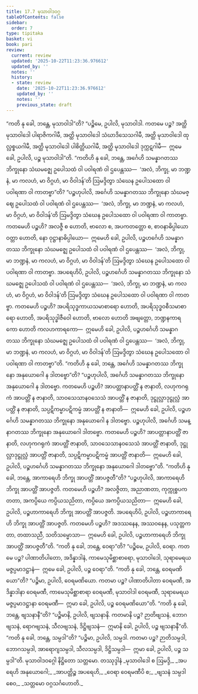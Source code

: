 ```yaml
---
title: 17.7 မုသာဝါဒဝဂ္ဂ
tableOfContents: false
sidebar:
  order: 7
type: tipitaka
basket: vi
book: pari
review:
  current: review
  updated: '2025-10-22T11:23:36.976612'
  updated_by: ''
  notes: ''
  history:
  - state: review
    date: '2025-10-22T11:23:36.976612'
    updated_by: ''
    notes: ''
    previous_state: draft
---
```



<ReviewStatus review={frontmatter.review} showDetails={true} />

<HypothesisAnnotation frontmatter={frontmatter} />

<DynamicBreadcrumb />

<Division number="444" book="pari" e="ch" v="5" p="336">

<Paragraph number="2069" book="pari">
“ကတိ နု ခေါ, ဘန္တေ, မုသာဝါဒါ”တိ? “ပဉ္စိမေ, ဥပါလိ, မုသာဝါဒါ. ကတမေ ပဉ္စ? အတ္ထိ မုသာဝါဒေါ ပါရာဇိကဂါမီ, အတ္ထိ မုသာဝါဒေါ သံဃာဒိသေသဂါမီ, အတ္ထိ မုသာဝါဒေါ ထုလ္လစ္စယဂါမီ, အတ္ထိ မုသာဝါဒေါ ပါစိတ္တိယဂါမီ, အတ္ထိ မုသာဝါဒေါ ဒုက္ကဋဂါမီ—  ဣမေ ခေါ, ဥပါလိ, ပဉ္စ မုသာဝါဒါ”တိ.
</Paragraph>

</Division>
<Division number="445" book="pari" e="ch" v="5" p="336">

<Paragraph number="2070" book="pari">
“ကတိဟိ နု ခေါ, ဘန္တေ, အင်္ဂေဟိ သမန္နာဂတဿ ဘိက္ခုနော သံဃမဇ္ဈေ ဥပေါသထံ ဝါ ပဝါရဏံ ဝါ ဌပေန္တဿ—  ‘အလံ, ဘိက္ခု, မာ ဘဏ္ဍနံ, မာ ကလဟံ, မာ ဝိဂ္ဂဟံ, မာ ဝိဝါဒန်’တိ ဩမဒ္ဒိတွာ သံဃေန ဥပေါသထော ဝါ ပဝါရဏာ ဝါ ကာတဗ္ဗာ”တိ?
</Paragraph>

<Paragraph number="2071" book="pari">
“ပဉ္စဟုပါလိ, အင်္ဂေဟိ သမန္နာဂတဿ ဘိက္ခုနော သံဃမဇ္ဈေ ဥပေါသထံ ဝါ ပဝါရဏံ ဝါ ဌပေန္တဿ—  ‘အလံ, ဘိက္ခု, မာ ဘဏ္ဍနံ, မာ ကလဟံ, မာ ဝိဂ္ဂဟံ, မာ ဝိဝါဒန်’တိ ဩမဒ္ဒိတွာ သံဃေန ဥပေါသထော ဝါ ပဝါရဏာ ဝါ ကာတဗ္ဗာ. ကတမေဟိ ပဉ္စဟိ? အလဇ္ဇီ စ ဟောတိ, ဗာလော စ, အပကတတ္တော စ, စာဝနာဓိပ္ပါယော ဝတ္တာ ဟောတိ, နော ဝုဋ္ဌာနာဓိပ္ပါယော—  ဣမေဟိ ခေါ, ဥပါလိ, ပဉ္စဟင်္ဂေဟိ သမန္နာဂတဿ ဘိက္ခုနော သံဃမဇ္ဈေ ဥပေါသထံ ဝါ ပဝါရဏံ ဝါ ဌပေန္တဿ—  ‘အလံ, ဘိက္ခု, မာ ဘဏ္ဍနံ, မာ ကလဟံ, မာ ဝိဂ္ဂဟံ, မာ ဝိဝါဒန်’တိ ဩမဒ္ဒိတွာ သံဃေန ဥပေါသထော ဝါ ပဝါရဏာ ဝါ ကာတဗ္ဗာ.
</Paragraph>

<Paragraph number="2072" book="pari">
အပရေဟိပိ, ဥပါလိ, ပဉ္စဟင်္ဂေဟိ သမန္နာဂတဿ ဘိက္ခုနော သံဃမဇ္ဈေ ဥပေါသထံ ဝါ ပဝါရဏံ ဝါ ဌပေန္တဿ—  ‘အလံ, ဘိက္ခု, မာ ဘဏ္ဍနံ, မာ ကလဟံ, မာ ဝိဂ္ဂဟံ, မာ ဝိဝါဒန်’တိ ဩမဒ္ဒိတွာ သံဃေန ဥပေါသထော ဝါ ပဝါရဏာ ဝါ ကာတဗ္ဗာ. ကတမေဟိ ပဉ္စဟိ? အပရိသုဒ္ဓကာယသမာစာရော ဟောတိ, အပရိသုဒ္ဓဝစီသမာစာရော ဟောတိ, အပရိသုဒ္ဓါဇီဝေါ ဟောတိ, ဗာလော ဟောတိ အဗျတ္တော, ဘဏ္ဍနကာရကော ဟောတိ ကလဟကာရကော—  ဣမေဟိ ခေါ, ဥပါလိ, ပဉ္စဟင်္ဂေဟိ သမန္နာဂတဿ ဘိက္ခုနော သံဃမဇ္ဈေ ဥပေါသထံ ဝါ ပဝါရဏံ ဝါ ဌပေန္တဿ—  ‘အလံ, ဘိက္ခု, မာ ဘဏ္ဍနံ, မာ ကလဟံ, မာ ဝိဂ္ဂဟံ, မာ ဝိဝါဒန်’တိ ဩမဒ္ဒိတွာ သံဃေန ဥပေါသထော ဝါ ပဝါရဏာ ဝါ ကာတဗ္ဗာ”တိ.
</Paragraph>

</Division>
<Division number="446" book="pari" e="ch" v="5" p="337">

<Paragraph number="2073" book="pari">
“ကတိဟိ နု ခေါ, ဘန္တေ, အင်္ဂေဟိ သမန္နာဂတဿ ဘိက္ခုနော အနုယောဂေါ န ဒါတဗ္ဗော”တိ?
</Paragraph>

<Paragraph number="2074" book="pari">
“ပဉ္စဟုပါလိ, အင်္ဂေဟိ သမန္နာဂတဿ ဘိက္ခုနော အနုယောဂေါ န ဒါတဗ္ဗော. ကတမေဟိ ပဉ္စဟိ? အာပတ္တာနာပတ္တိံ န ဇာနာတိ, လဟုကဂရုကံ အာပတ္တိံ န ဇာနာတိ, သာဝသေသာနဝသေသံ အာပတ္တိံ န ဇာနာတိ, ဒုဋ္ဌုလ္လာဒုဋ္ဌုလ္လံ အာပတ္တိံ န ဇာနာတိ, သပ္ပဋိကမ္မာပဋိကမ္မံ အာပတ္တိံ န ဇာနာတိ—  ဣမေဟိ ခေါ, ဥပါလိ, ပဉ္စဟင်္ဂေဟိ သမန္နာဂတဿ ဘိက္ခုနော အနုယောဂေါ န ဒါတဗ္ဗော.
</Paragraph>

<Paragraph number="2075" book="pari">
ပဉ္စဟုပါလိ, အင်္ဂေဟိ သမန္နာဂတဿ ဘိက္ခုနော အနုယောဂေါ ဒါတဗ္ဗော. ကတမေဟိ ပဉ္စဟိ? အာပတ္တာနာပတ္တိံ ဇာနာတိ, လဟုကဂရုကံ အာပတ္တိံ ဇာနာတိ, သာဝသေသာနဝသေသံ အာပတ္တိံ ဇာနာတိ, ဒုဋ္ဌုလ္လာဒုဋ္ဌုလ္လံ အာပတ္တိံ ဇာနာတိ, သပ္ပဋိကမ္မာပဋိကမ္မံ အာပတ္တိံ ဇာနာတိ—  ဣမေဟိ ခေါ, ဥပါလိ, ပဉ္စဟင်္ဂေဟိ သမန္နာဂတဿ ဘိက္ခုနော အနုယောဂေါ ဒါတဗ္ဗော”တိ.
</Paragraph>

</Division>
<Division number="447" book="pari" e="ch" v="5" p="338">

<Paragraph number="2076" book="pari">
“ကတိဟိ နု ခေါ, ဘန္တေ, အာကာရေဟိ ဘိက္ခု အာပတ္တိံ အာပဇ္ဇတီ”တိ? “ပဉ္စဟုပါလိ, အာကာရေဟိ ဘိက္ခု အာပတ္တိံ အာပဇ္ဇတိ. ကတမေဟိ ပဉ္စဟိ? အလဇ္ဇိတာ, အညာဏတာ, ကုက္ကုစ္စပကတတာ, အကပ္ပိယေ ကပ္ပိယသညိတာ, ကပ္ပိယေ အကပ္ပိယသညိတာ—  ဣမေဟိ ခေါ, ဥပါလိ, ပဉ္စဟာကာရေဟိ ဘိက္ခု အာပတ္တိံ အာပဇ္ဇတိ.
</Paragraph>

<Paragraph number="2077" book="pari">
အပရေဟိပိ, ဥပါလိ, ပဉ္စဟာကာရေဟိ ဘိက္ခု အာပတ္တိံ အာပဇ္ဇတိ. ကတမေဟိ ပဉ္စဟိ? အဒဿနေန, အဿဝနေန, ပသုတ္တကတာ, တထာသညီ, သတိသမ္မောသာ—  ဣမေဟိ ခေါ, ဥပါလိ, ပဉ္စဟာကာရေဟိ ဘိက္ခု အာပတ္တိံ အာပဇ္ဇတီ”တိ.
</Paragraph>

</Division>
<Division number="448" book="pari" e="ch" v="5" p="338">

<Paragraph number="2078" book="pari">
“ကတိ နု ခေါ, ဘန္တေ, ဝေရာ”တိ? “ပဉ္စိမေ, ဥပါလိ, ဝေရာ. ကတမေ ပဉ္စ? ပါဏာတိပါတော, အဒိန္နာဒါနံ, ကာမေသုမိစ္ဆာစာရော, မုသာဝါဒေါ, သုရာမေရယမဇ္ဇပ္ပမာဒဋ္ဌာနံ—  ဣမေ ခေါ, ဥပါလိ, ပဉ္စ ဝေရာ”တိ.
</Paragraph>

<Paragraph number="2079" book="pari">
“ကတိ နု ခေါ, ဘန္တေ, ဝေရမဏိယော”တိ? “ပဉ္စိမာ, ဥပါလိ, ဝေရမဏိယော. ကတမာ ပဉ္စ? ပါဏာတိပါတာ ဝေရမဏီ, အဒိန္နာဒါနာ ဝေရမဏီ, ကာမေသုမိစ္ဆာစာရာ ဝေရမဏီ, မုသာဝါဒါ ဝေရမဏီ, သုရာမေရယမဇ္ဇပ္ပမာဒဋ္ဌာနာ ဝေရမဏီ—  ဣမာ ခေါ, ဥပါလိ, ပဉ္စ ဝေရမဏိယော”တိ.
</Paragraph>

</Division>
<Division number="449" book="pari" e="ch" v="5" p="338">

<Paragraph number="2080" book="pari">
“ကတိ နု ခေါ, ဘန္တေ, ဗျသနာနီ”တိ? “ပဉ္စိမာနိ, ဥပါလိ, ဗျသနာနိ. ကတမာနိ ပဉ္စ? ဉာတိဗျသနံ, ဘောဂဗျသနံ, ရောဂဗျသနံ, သီလဗျသနံ, ဒိဋ္ဌိဗျသနံ—  ဣမာနိ ခေါ, ဥပါလိ, ပဉ္စ ဗျသနာနီ”တိ.
</Paragraph>

<Paragraph number="2081" book="pari">
“ကတိ နု ခေါ, ဘန္တေ, သမ္ပဒါ”တိ? “ပဉ္စိမာ, ဥပါလိ, သမ္ပဒါ. ကတမာ ပဉ္စ? ဉာတိသမ္ပဒါ, ဘောဂသမ္ပဒါ, အာရောဂျသမ္ပဒါ, သီလသမ္ပဒါ, ဒိဋ္ဌိသမ္ပဒါ—  ဣမာ ခေါ, ဥပါလိ, ပဉ္စ သမ္ပဒါ”တိ.

</Paragraph>
</Division>

<Paragraph number="2082" type="center" book="pari">
မုသာဝါဒဝဂ္ဂေါ နိဋ္ဌိတော သတ္တမော.



</Paragraph>

<Paragraph number="2083" type="center" book="pari">
တဿုဒ္ဒါနံ


</Paragraph>

<Paragraph number="2084" type="verses" book="pari">
_မုသာဝါဒေါ စ ဩမဒ္ဒိ,_  
_အပရေဟိ အနုယောဂေါ;_  
_အာပတ္တိဉ္စ အပရေဟိ,_  
_ဝေရာ ဝေရမဏီပိ စ;_  
_ဗျသနံ သမ္ပဒါ စေဝ,_  
_သတ္တမော ဝဂ္ဂသင်္ဂဟောတိ._
</Paragraph>